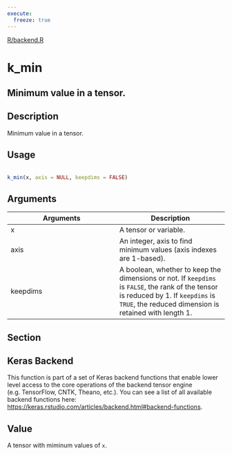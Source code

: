 ```yaml
---
execute:
  freeze: true
---
```


[R/backend.R](https://github.com/rstudio/keras//blob/main/R/backend.R#L1750) 

# k_min

## Minimum value in a tensor.

## Description
 Minimum value in a tensor. 


## Usage
```r
 
k_min(x, axis = NULL, keepdims = FALSE) 
```

## Arguments
|Arguments|Description|
|---|---|
| x | A tensor or variable. |
| axis | An integer, axis to find minimum values (axis indexes are 1-based). |
| keepdims | A boolean, whether to keep the dimensions or not. If `keepdims` is `FALSE`, the rank of the tensor is reduced by 1. If `keepdims` is `TRUE`, the reduced dimension is retained with length 1. |


## Section

## Keras Backend

   This function is part of a set of Keras backend functions that enable lower level access to the core operations of the backend tensor engine (e.g. TensorFlow, CNTK, Theano, etc.).  You can see a list of all available backend functions here: [https://keras.rstudio.com/articles/backend.html#backend-functions](https://keras.rstudio.com/articles/backend.html#backend-functions). 

## Value
 A tensor with miminum values of `x`. 




